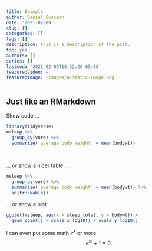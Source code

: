 ```yaml
---
title: Example
author: Daniel Sussman
date: '2021-02-09'
slug: []
categories: []
tags: []
description: This is a description of the post.
toc: yes
authors: []
series: []
lastmod: '2021-02-09T16:32:20-05:00'
featuredVideo: ~
featuredImage: /images/a-static-image.png
---
```


## Just like an RMarkdown

Show code ...

```r
library(tidyverse)
msleep %>%
  group_by(vore) %>%
  summarize(`average body weight` = mean(bodywt))
```

<br>

... or show a nicer table ...

```r
msleep %>%
  group_by(vore) %>%
  summarize(`average body weight` = mean(bodywt)) %>%
  knitr::kable()
```

... or show a plot

```r
ggplot(msleep, aes(x = sleep_total, y = bodywt)) +
  geom_point() + scale_x_log10() + scale_y_log10()
```

I can even put some math $e^x$ or more
$$e^{\pi i} + 1 = 0.$$